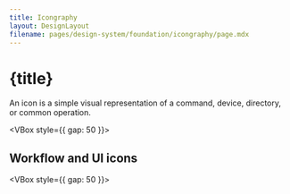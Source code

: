 ```yaml
---
title: Icongraphy
layout: DesignLayout
filename: pages/design-system/foundation/icongraphy/page.mdx
---
```



# {title}

An icon is a simple visual representation of a command, device, directory, or common operation.

<VBox style={{ gap: 50 }}>
    <IconView />
    <ColorView />
    <SizeView />
</VBox>


## Workflow and UI icons

<VBox style={{ gap: 50 }}>
    <WorkflowView />
</VBox>
